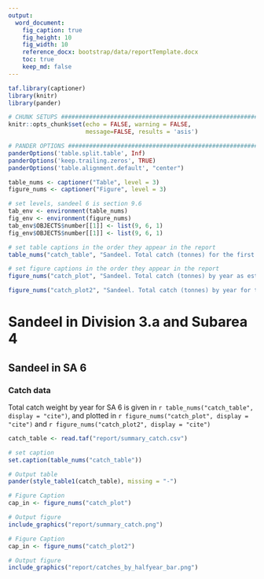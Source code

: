 ```yaml
---
output:
  word_document:
    fig_caption: true
    fig_height: 10
    fig_width: 10
    reference_docx: bootstrap/data/reportTemplate.docx
    toc: true
    keep_md: false
---
```


```r
taf.library(captioner)
library(knitr)
library(pander)
```

```r
# CHUNK SETUPS #################################################################
knitr::opts_chunk$set(echo = FALSE, warning = FALSE,
                      message=FALSE, results = 'asis')
```

```r
# PANDER OPTIONS ##############################################################
panderOptions('table.split.table', Inf)
panderOptions('keep.trailing.zeros', TRUE)
panderOptions('table.alignment.default', "center")
```

```r
table_nums <- captioner("Table", level = 3)
figure_nums <- captioner("Figure", level = 3)

# set levels, sandeel 6 is section 9.6
tab_env <- environment(table_nums)
fig_env <- environment(figure_nums)
tab_env$OBJECTS$number[[1]] <- list(9, 6, 1)
fig_env$OBJECTS$number[[1]] <- list(9, 6, 1)

# set table captions in the order they appear in the report
table_nums("catch_table", "Sandeel. Total catch (tonnes) for the first and second half of the year as estimated by ICES")

# set figure captions in the order they appear in the report
figure_nums("catch_plot", "Sandeel. Total catch (tonnes) by year as estimated by ICES.")

figure_nums("catch_plot2", "Sandeel. Total catch (tonnes) by year for the first and second half of the year as estimated by ICES.")
```

# Sandeel in Division 3.a and Subarea 4

## Sandeel in SA 6

### Catch data

Total catch weight by year for SA 6 is given in `r table_nums("catch_table", display = "cite")`, and plotted in `r figure_nums("catch_plot", display = "cite")` and `r figure_nums("catch_plot2", display = "cite")`


```r
catch_table <- read.taf("report/summary_catch.csv")

# set caption
set.caption(table_nums("catch_table"))

# Output table
pander(style_table1(catch_table), missing = "-")
```


```r
# Figure Caption
cap_in <- figure_nums("catch_plot")

# Output figure
include_graphics("report/summary_catch.png") 
```

```r
# Figure Caption
cap_in <- figure_nums("catch_plot2")

# Output figure
include_graphics("report/catches_by_halfyear_bar.png") 
```

